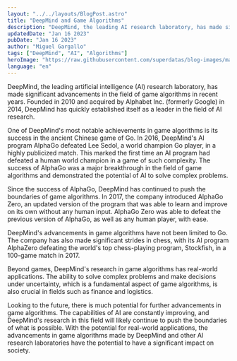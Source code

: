 ```yaml
---
layout: "../../layouts/BlogPost.astro"
title: "DeepMind and Game Algorithms"
description: "DeepMind, the leading AI research laboratory, has made significant advancements in game algorithms, most notably in the ancient Chinese game of Go. In this article, we will explore the history of DeepMind's involvement in game algorithms, as well as current research and future possibilities."
updatedDate: "Jan 16 2023"
pubDate: "Jan 16 2023"
author: "Miguel Gargallo"
tags: ["DeepMind", "AI", "Algorithms"]
heroImage: "https://raw.githubusercontent.com/superdatas/blog-images/main/011623/google-deepmind-intekigencia-artificial.jpg"
language: "en"
---
```


DeepMind, the leading artificial intelligence (AI) research laboratory, has made significant advancements in the field of game algorithms in recent years. Founded in 2010 and acquired by Alphabet Inc. (formerly Google) in 2014, DeepMind has quickly established itself as a leader in the field of AI research.

One of DeepMind's most notable achievements in game algorithms is its success in the ancient Chinese game of Go. In 2016, DeepMind's AI program AlphaGo defeated Lee Sedol, a world champion Go player, in a highly publicized match. This marked the first time an AI program had defeated a human world champion in a game of such complexity. The success of AlphaGo was a major breakthrough in the field of game algorithms and demonstrated the potential of AI to solve complex problems.

Since the success of AlphaGo, DeepMind has continued to push the boundaries of game algorithms. In 2017, the company introduced AlphaGo Zero, an updated version of the program that was able to learn and improve on its own without any human input. AlphaGo Zero was able to defeat the previous version of AlphaGo, as well as any human player, with ease.

DeepMind's advancements in game algorithms have not been limited to Go. The company has also made significant strides in chess, with its AI program AlphaZero defeating the world's top chess-playing program, Stockfish, in a 100-game match in 2017.

Beyond games, DeepMind's research in game algorithms has real-world applications. The ability to solve complex problems and make decisions under uncertainty, which is a fundamental aspect of game algorithms, is also crucial in fields such as finance and logistics.

Looking to the future, there is much potential for further advancements in game algorithms. The capabilities of AI are constantly improving, and DeepMind's research in this field will likely continue to push the boundaries of what is possible. With the potential for real-world applications, the advancements in game algorithms made by DeepMind and other AI research laboratories have the potential to have a significant impact on society.
